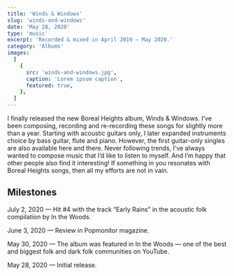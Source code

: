 ```yaml
---
title: 'Winds & Windows'
slug: 'winds-and-windows'
date: 'May 28, 2020'
type: 'music'
excerpt: 'Recorded & mixed in April 2019 — May 2020.'
category: 'Albums'
images:
  [
    {
      src: 'winds-and-windows.jpg',
      caption: 'Lorem ipsum caption',
      featured: true,
    },
  ]
---
```


I finally released the new Boreal Heights album, Winds & Windows. I’ve been
composing, recording and re-recording these songs for slightly more than a year.
Starting with acoustic guitars only, I later expanded instruments choice by bass
guitar, flute and piano. However, the first guitar-only singles are also
available here and there. Never following trends, I’ve always wanted to compose
music that I’d like to listen to myself. And I’m happy that other people also
find it interesting! If something in you resonates with Boreal Heights songs,
then all my efforts are not in vain.

<SpacerParagraph />

## Milestones

<SpacerHeading />

July 2, 2020 — Hit #4 with the track “Early Rains” in the acoustic folk
compilation by In the Woods.

<SpacerParagraph />

June 3, 2020 — Review in Popmonitor magazine.

<SpacerParagraph />

May 30, 2020 — The album was featured in In the Woods — one of the best and
biggest folk and dark folk communities on YouTube.

<SpacerParagraph />

May 28, 2020 — Initial release.
